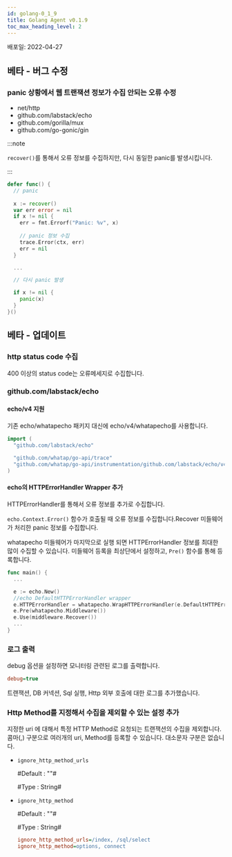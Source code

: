 ```yaml
---
id: golang-0_1_9
title: Golang Agent v0.1.9
toc_max_heading_level: 2
---
```



배포일: 2022-04-27

## 베타 - 버그 수정

### panic 상황에서 웹 트랜잭션 정보가 수집 안되는 오류 수정

- net/http
- github.com/labstack/echo
- github.com/gorilla/mux
- github.com/go-gonic/gin

:::note

`recover()`를 통해서 오류 정보를 수집하지만, 다시 동일한 panic를 발생시킵니다. 

:::

```go title='Golang'
defer func() {
  // panic 
  
  x := recover()
  var err error = nil
  if x != nil {
    err = fmt.Errorf("Panic: %v", x)
    
    // panic 정보 수집
    trace.Error(ctx, err)
    err = nil
  }

  ...

  // 다시 panic 발생

  if x != nil {
    panic(x)
  }
}()
```

## 베타 - 업데이트

### http status code 수집

400 이상의 status code는 오류메세지로 수집합니다.

### github.com/labstack/echo 

#### echo/v4 지원

기존 echo/whatapecho 패키지 대신에 echo/v4/whatapecho를 사용합니다. 
  
```go title='Golang'
import (
  "github.com/labstack/echo"
  
  "github.com/whatap/go-api/trace"
  "github.com/whatap/go-api/instrumentation/github.com/labstack/echo/v4/whatapecho"
)
```
  
#### echo의 HTTPErrorHandler Wrapper 추가

HTTPErrorHandler를 통해서 오류 정보를 추가로 수집합니다.

`echo.Context.Error()` 함수가 호출될 때 오류 정보를 수집합니다.Recover 미들웨어가 처리한 panic 정보를 수집합니다. 

whatapecho 미들웨어가 마지막으로 실행 되면 HTTPErrorHandler 정보를 최대한 많이 수집할 수 있습니다. 미들웨어 등록을 최상단에서 설정하고, `Pre()` 함수를 통해 등록합니다.

```go title='Golang'
func main() {
  ...

  e := echo.New()
  //echo DefaultHTTPErrorHandler wrapper
  e.HTTPErrorHandler = whatapecho.WrapHTTPErrorHandler(e.DefaultHTTPErrorHandler)
  e.Pre(whatapecho.Middleware())
  e.Use(middleware.Recover())
  ...
}
```

### 로그 출력

debug 옵션을 설정하면 모니터링 관련된 로그를 출력합니다.

```ini
debug=true
```

트랜잭션, DB 커넥션, Sql 실행, Http 외부 호출에 대한 로그를 추가했습니다. 

### Http Method를 지정해서 수집을 제외할 수 있는 설정 추가

지정한 uri 에 대해서 특정 HTTP Method로 요청되는 트랜잭션의 수집을 제외합니다. 콤마(,) 구분으로 여러개의 uri, Method를 등록할 수 있습니다. 대소문자 구분은 없습니다.

* `ignore_http_method_urls`
  
  #Default : ""#
  
  #Type : String#

* `ignore_http_method`

  #Default : ""#
  
  #Type : String#

  ```ini
  ignore_http_method_urls=/index, /sql/select
  ignore_http_method=options, connect
  ```